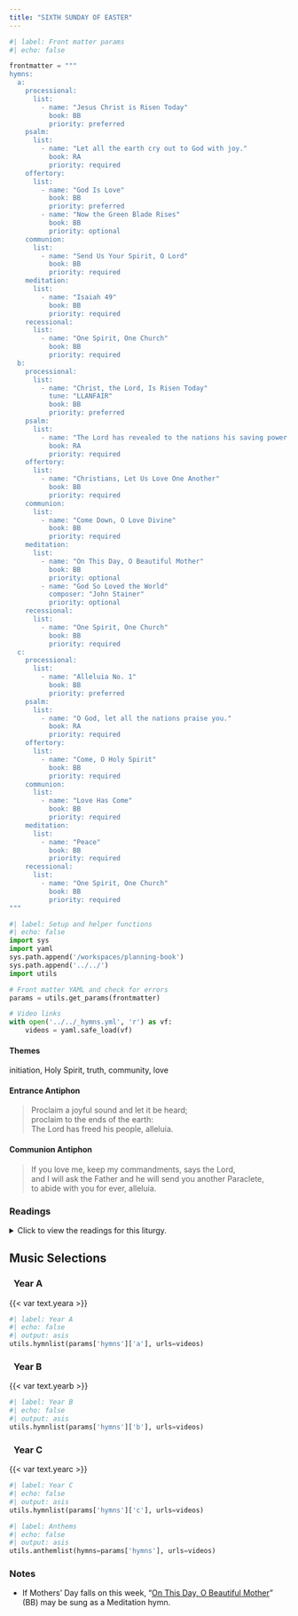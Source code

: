```yaml
---
title: "SIXTH SUNDAY OF EASTER"
---
```


```python
#| label: Front matter params
#| echo: false

frontmatter = """
hymns:
  a:
    processional:
      list:
        - name: "Jesus Christ is Risen Today"
          book: BB
          priority: preferred
    psalm:
      list:
        - name: "Let all the earth cry out to God with joy."
          book: RA
          priority: required
    offertory:
      list:
        - name: "God Is Love"
          book: BB
          priority: preferred
        - name: "Now the Green Blade Rises"
          book: BB
          priority: optional
    communion:
      list:
        - name: "Send Us Your Spirit, O Lord"
          book: BB
          priority: required
    meditation:
      list:
        - name: "Isaiah 49"
          book: BB
          priority: required
    recessional:
      list:
        - name: "One Spirit, One Church"
          book: BB
          priority: required
  b:
    processional:
      list:
        - name: "Christ, the Lord, Is Risen Today"
          tune: "LLANFAIR"
          book: BB
          priority: preferred
    psalm:
      list:
        - name: "The Lord has revealed to the nations his saving power."
          book: RA
          priority: required
    offertory:
      list:
        - name: "Christians, Let Us Love One Another"
          book: BB
          priority: required
    communion:
      list:
        - name: "Come Down, O Love Divine"
          book: BB
          priority: required
    meditation:
      list:
        - name: "On This Day, O Beautiful Mother"
          book: BB
          priority: optional
        - name: "God So Loved the World"
          composer: "John Stainer"
          priority: optional
    recessional:
      list:
        - name: "One Spirit, One Church"
          book: BB
          priority: required
  c:
    processional:
      list:
        - name: "Alleluia No. 1"
          book: BB
          priority: preferred
    psalm:
      list:
        - name: "O God, let all the nations praise you."
          book: RA
          priority: required
    offertory:
      list:
        - name: "Come, O Holy Spirit"
          book: BB
          priority: required
    communion:
      list:
        - name: "Love Has Come"
          book: BB
          priority: required
    meditation:
      list:
        - name: "Peace"
          book: BB
          priority: required
    recessional:
      list:
        - name: "One Spirit, One Church"
          book: BB
          priority: required
"""
```

```python
#| label: Setup and helper functions
#| echo: false
import sys
import yaml
sys.path.append('/workspaces/planning-book')
sys.path.append('../../')
import utils

# Front matter YAML and check for errors
params = utils.get_params(frontmatter)

# Video links
with open('../../_hymns.yml', 'r') as vf:
    videos = yaml.safe_load(vf)
```

:::  {.red}
#### **Themes**
:::

initiation, Holy Spirit, truth, community, love

:::  {.red}
#### **Entrance Antiphon**
:::

> Proclaim a joyful sound and let it be heard;  
> proclaim to the ends of the earth:  
> The Lord has freed his people, alleluia.

:::  {.red}
#### **Communion Antiphon**
:::

> If you love me, keep my commandments, says the Lord,  
> and I will ask the Father and he will send you another Paraclete,  
> to abide with you for ever, alleluia.

:::: {.content-visible when-format="html"}
::: {.red}
### Readings
:::

<details>
  <summary>Click to view the readings for this liturgy.</summary>

::: {.red}
### &nbsp; Year A

#### First Reading [Acts 8:5-8, 14-17]{style="float:right" .small}
:::

Philip went down to the city of Samaria  
and proclaimed the Christ to them.  
With one accord, the crowds paid attention to what was said by Philip  
when they heard it and saw the signs he was doing.  
For unclean spirits, crying out in a loud voice,  
came out of many possessed people,  
and many paralyzed or crippled people were cured.  
There was great joy in that city.  

Now when the apostles in Jerusalem  
heard that Samaria had accepted the word of God,  
they sent them Peter and John,  
who went down and prayed for them,  
that they might receive the Holy Spirit,  
for it had not yet fallen upon any of them;  
they had only been baptized in the name of the Lord Jesus.  
Then they laid hands on them  
and they received the Holy Spirit.  

***

::: {.red}
#### Responsorial Psalm [Psalm 66:1-3, 4-5, 6-7, 16, 20]{style="float:right" .small}
:::

**[℟.]{.red}** **Let all the earth cry out to God with joy.**  
[Or:]{.red}  
**[℟.]{.red}** **Alleluia.**  

Shout joyfully to God, all the earth,  
sing praise to the glory of his name;  
proclaim his glorious praise.  
Say to God, “How tremendous are your deeds!” **[℟.]{.red}**  

“Let all on earth worship and sing praise to you,  
sing praise to your name!”  
Come and see the works of God,  
his tremendous deeds among the children of Adam. **[℟.]{.red}**  

He has changed the sea into dry land;  
through the river they passed on foot;  
therefore let us rejoice in him.  
He rules by his might forever. **[℟.]{.red}**  

Hear now, all you who fear God, while I declare  
what he has done for me.  
Blessed be God who refused me not  
my prayer or his kindness! **[℟.]{.red}**  

***

::: {.red}
#### Second Reading [1 Peter 3:15-18]{style="float:right" .small}
:::

Beloved:  
Sanctify Christ as Lord in your hearts.  
Always be ready to give an explanation  
to anyone who asks you for a reason for your hope,  
but do it with gentleness and reverence,  
keeping your conscience clear,  
so that, when you are maligned,  
those who defame your good conduct in Christ  
may themselves be put to shame.  
For it is better to suffer for doing good,  
if that be the will of God, than for doing evil.  

For Christ also suffered for sins once,  
the righteous for the sake of the unrighteous,  
that he might lead you to God.  
Put to death in the flesh,  
he was brought to life in the Spirit.  

***

::: {.red}
#### Gospel Acclamation [John 14:23]{style="float:right" .small}
:::

**[℟.]{.red}** **Alleluia, alleluia.**  
Whoever loves me will keep my word, says the Lord,  
and my Father will love him and we will come to him. **[℟.]{.red}**

***

::: {.red}
#### Gospel [John 14:15-21]{style="float:right" .small}
:::

Jesus said to his disciples:  
“If you love me, you will keep my commandments.  
And I will ask the Father,  
and he will give you another Advocate to be with you always,  
the Spirit of truth, whom the world cannot accept,  
because it neither sees nor knows him.  
But you know him, because he remains with you,  
and will be in you.  
I will not leave you orphans; I will come to you.  
In a little while the world will no longer see me,  
but you will see me, because I live and you will live.  
On that day you will realize that I am in my Father  
and you are in me and I in you.  
Whoever has my commandments and observes them  
is the one who loves me.  
And whoever loves me will be loved by my Father,  
and I will love him and reveal myself to him.”  

::: {.centered}
{{< var symbols.cross >}} &nbsp; {{< var symbols.cross >}} &nbsp; {{< var symbols.cross >}}
:::

::: {.red}
### &nbsp; Year B

#### First Reading [Acts 10:25-26, 34-35, 44-48]{style="float:right" .small}
:::

When Peter entered, Cornelius met him  
and, falling at his feet, paid him homage.  
Peter, however, raised him up, saying,  
"Get up. I myself am also a human being."  

Then Peter proceeded to speak and said,  
"In truth, I see that God shows no partiality.  
Rather, in every nation whoever fears him and acts uprightly  
is acceptable to him."  

While Peter was still speaking these things,  
the Holy Spirit fell upon all who were listening to the word.  
The circumcised believers who had accompanied Peter  
were astounded that the gift of the Holy Spirit  
should have been poured out on the Gentiles also,  
for they could hear them speaking in tongues and glorifying God.  
Then Peter responded,  
"Can anyone withhold the water for baptizing these people,  
who have received the Holy Spirit even as we have?"  
He ordered them to be baptized in the name of Jesus Christ.  

***

::: {.red}
#### Responsorial Psalm [Psalm 98:1, 2-3, 3-4]{style="float:right" .small}
:::

**[℟.]{.red}** **The Lord has revealed to the nations his saving power.**  
[Or:]{.red}  
**[℟.]{.red}** **Alleluia.**  

Sing to the LORD a new song,  
for he has done wondrous deeds;  
His right hand has won victory for him,  
his holy arm. **[℟.]{.red}**  

The LORD has made his salvation known:  
in the sight of the nations he has revealed his justice.  
He has remembered his kindness and his faithfulness  
toward the house of Israel. **[℟.]{.red}**  

All the ends of the earth have seen  
the salvation by our God.  
Sing joyfully to the LORD, all you lands;  
break into song; sing praise. **[℟.]{.red}**  

***

::: {.red}
#### Second Reading [1 John 4:7-10]{style="float:right" .small}
:::

Beloved, let us love one another,  
because love is of God;  
everyone who loves is begotten by God and knows God.  
Whoever is without love does not know God, for God is love.  
In this way the love of God was revealed to us:  
God sent his only Son into the world  
so that we might have life through him.  
In this is love:  
not that we have loved God, but that he loved us  
and sent his Son as expiation for our sins.  

***

::: {.red}
#### Gospel Acclamation [John 14:23]{style="float:right" .small}
:::

**[℟.]{.red}** **Alleluia, alleluia.**  
Whoever loves me will keep my word, says the Lord,  
and my Father will love him and we will come to him. **[℟.]{.red}**  

***

::: {.red}
#### Gospel [John 15:9-17]{style="float:right" .small}
:::

Jesus said to his disciples:  
"As the Father loves me, so I also love you.  
Remain in my love.  
If you keep my commandments, you will remain in my love,  
just as I have kept my Father's commandments  
and remain in his love.  

"I have told you this so that my joy may be in you  
and your joy might be complete.  
This is my commandment: love one another as I love you.  
No one has greater love than this,  
to lay down one's life for one's friends.  
You are my friends if you do what I command you.  
I no longer call you slaves,  
because a slave does not know what his master is doing.  
I have called you friends,  
because I have told you everything I have heard from my Father.  
It was not you who chose me, but I who chose you  
and appointed you to go and bear fruit that will remain,  
so that whatever you ask the Father in my name he may give you.  
This I command you: love one another."  

::: {.centered}
{{< var symbols.cross >}} &nbsp; {{< var symbols.cross >}} &nbsp; {{< var symbols.cross >}}
:::

::: {.red}
### &nbsp; Year C

#### First Reading [Acts 15:1-2, 22-29]{style="float:right" .small}
:::

Some who had come down from Judea were instructing the brothers,  
“Unless you are circumcised according to the Mosaic practice,  
you cannot be saved.”  
Because there arose no little dissension and debate  
by Paul and Barnabas with them,  
it was decided that Paul, Barnabas, and some of the others  
should go up to Jerusalem to the apostles and elders  
about this question.  

The apostles and elders, in agreement with the whole church,  
decided to choose representatives  
and to send them to Antioch with Paul and Barnabas.  
The ones chosen were Judas, who was called Barsabbas,  
and Silas, leaders among the brothers.  
This is the letter delivered by them:  

“The apostles and the elders, your brothers,  
to the brothers in Antioch, Syria, and Cilicia  
of Gentile origin: greetings.  
Since we have heard that some of our number  
who went out without any mandate from us  
have upset you with their teachings  
and disturbed your peace of mind,  
we have with one accord decided to choose representatives  
and to send them to you along with our beloved Barnabas and Paul,  
who have dedicated their lives to the name of our Lord Jesus Christ.  
So we are sending Judas and Silas  
who will also convey this same message by word of mouth:  
‘It is the decision of the Holy Spirit and of us  
not to place on you any burden beyond these necessities,  
namely, to abstain from meat sacrificed to idols,  
from blood, from meats of strangled animals,  
and from unlawful marriage.  
If you keep free of these,  
you will be doing what is right. Farewell.’”  

***

::: {.red}
#### Responsorial Psalm [Psalm 67:2-3, 5, 6, 8]{style="float:right" .small}
:::

**[℟.]{.red}** **O God, let all the nations praise you!**  
[Or:]{.red}  
**[℟.]{.red}** **Alleluia.**  

May God have pity on us and bless us;  
&emsp; may he let his face shine upon us.  
So may your way be known upon earth;  
&emsp; among all nations, your salvation. **[℟.]{.red}**  

May the nations be glad and exult  
&emsp; because you rule the peoples in equity;  
&emsp; the nations on the earth you guide. **[℟.]{.red}**  

May the peoples praise you, O God;  
&emsp; may all the peoples praise you!  
May God bless us,  
&emsp; and may all the ends of the earth fear him! **[℟.]{.red}**  

***

::: {.red}
#### Second Reading [Revelation 21:10-14, 22-23]{style="float:right" .small}
:::

The angel took me in spirit to a great, high mountain  
and showed me the holy city Jerusalem  
coming down out of heaven from God.  
It gleamed with the splendor of God.  
Its radiance was like that of a precious stone,  
like jasper, clear as crystal.  
It had a massive, high wall,  
with twelve gates where twelve angels were stationed  
and on which names were inscribed,  
the names of the twelve tribes of the Israelites.  
There were three gates facing east,  
three north, three south, and three west.  
The wall of the city had twelve courses of stones as its foundation,  
on which were inscribed the twelve names  
of the twelve apostles of the Lamb.  

I saw no temple in the city  
for its temple is the Lord God almighty and the Lamb.  
The city had no need of sun or moon to shine on it,  
for the glory of God gave it light,  
and its lamp was the Lamb.  

***

::: {.red}
#### Gospel Acclamation [John 14:23]{style="float:right" .small}
:::

**[℟.]{.red}** **Alleluia, alleluia.**  
Whoever loves me will keep my word, says the Lord,  
and my Father will love him and we will come to him. **[℟.]{.red}** 

***

::: {.red}
#### Gospel [John 14:23-29]{style="float:right" .small}
:::

Jesus said to his disciples:  
“Whoever loves me will keep my word,  
and my Father will love him,  
and we will come to him and make our dwelling with him.  
Whoever does not love me does not keep my words;  
yet the word you hear is not mine  
but that of the Father who sent me.  

“I have told you this while I am with you.  
The Advocate, the Holy Spirit,  
whom the Father will send in my name,  
will teach you everything  
and remind you of all that I told you.  
Peace I leave with you; my peace I give to you.  
Not as the world gives do I give it to you.  
Do not let your hearts be troubled or afraid.  
You heard me tell you,  
‘I am going away and I will come back to you.’  
If you loved me,  
you would rejoice that I am going to the Father;  
for the Father is greater than I.  
And now I have told you this before it happens,  
so that when it happens you may believe.”  

::: {.centered}
{{< var symbols.cross >}} &nbsp; {{< var symbols.cross >}} &nbsp; {{< var symbols.cross >}}
:::

</details>
::::

::: {.red}
## Music Selections
:::

::: {.titlered}
### &nbsp; Year A
:::
{{< var text.yeara >}}

```python
#| label: Year A
#| echo: false
#| output: asis
utils.hymnlist(params['hymns']['a'], urls=videos)
```

::: {.titlered}
### &nbsp; Year B
:::
{{< var text.yearb >}}

```python
#| label: Year B
#| echo: false
#| output: asis
utils.hymnlist(params['hymns']['b'], urls=videos)
```

::: {.titlered}
### &nbsp; Year C
:::
{{< var text.yearc >}}

```python
#| label: Year C
#| echo: false
#| output: asis
utils.hymnlist(params['hymns']['c'], urls=videos)
```


```python
#| label: Anthems
#| echo: false
#| output: asis
utils.anthemlist(hymns=params['hymns'], urls=videos)
```

::: {.red}
### Notes
:::

* If Mothers' Day falls on this week, “[On This Day, O Beautiful Mother](https://www.youtube.com/watch?v=Sn5sz5D67BY)” (BB) may be sung as a Meditation hymn.
